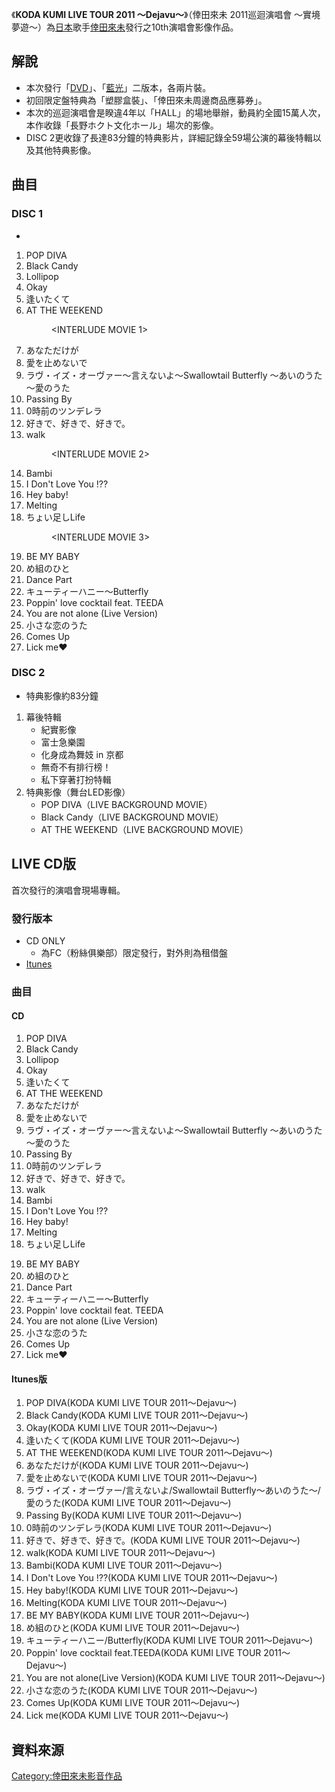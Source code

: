 {{Infobox Album
| Name        = KODA KUMI LIVE TOUR 2011 ～Dejavu～
| Type        = [[video|video]]
| Artist      = [[倖田來未|倖田來未]]
| Released    = 2012年2月8日
| Genre       = [[J-POP|J-POP]]
| Length      =
| Label       = [[rhythm_zone|rhythm zone]]
| Chart position = 
| Certification = 
| Last album  = [[KODA_KUMI_10th_Anniversary～FANTASIA～_in_TOKYO_DOME|KODA KUMI 10th Anniversary～FANTASIA～ in TOKYO DOME]]<br /> （2011年）
| This album  = '''KODA KUMI LIVE TOUR 2011 ～Dejavu～''' <br /> （2012年）
| Next album  = [[KODA_KUMI_Premium_Night～Love_&_Songs～|KODA KUMI Premium Night～Love & Songs～]]<br /> （2013年）
}}
《'''KODA KUMI LIVE TOUR 2011 ～Dejavu～'''》（倖田來未 2011巡迴演唱會 ～實境夢遊～）為[[日本|日本]]歌手[[倖田來未|倖田來未]]發行之10th演唱會影像作品。

==解說==
*本次發行「[[DVD|DVD]]」、「[[藍光|藍光]]」二版本，各兩片裝。
*初回限定盤特典為「塑膠盒裝」、「倖田來未周邊商品應募券」。
*本次的巡迴演唱會是睽違4年以「HALL」的場地舉辦，動員約全國15萬人次，本作收錄「長野ホクト文化ホール」場次的影像。
*DISC 2更收錄了長達83分鐘的特典影片，詳細記錄全59場公演的幕後特輯以及其他特典影像。

==曲目==
===DISC 1===
*<OPENING MOVIE>
#POP DIVA
#Black Candy
#Lollipop
#Okay
#逢いたくて
#AT THE WEEKEND
#:<INTERLUDE MOVIE 1>
#あなただけが
#愛を止めないで
#ラヴ・イズ・オーヴァー～言えないよ～Swallowtail Butterfly ～あいのうた～愛のうた
#Passing By
#0時前のツンデレラ
#好きで、好きで、好きで。
#walk
#:<INTERLUDE MOVIE 2>
#Bambi
#I Don't Love You !??
#Hey baby!
#Melting
#ちょい足しLife
#:<INTERLUDE MOVIE 3>
#:<ENCORE>
#BE MY BABY
#め組のひと
#Dance Part
#キューティーハニー～Butterfly
#Poppin' love cocktail feat. TEEDA
#You are not alone (Live Version)
#小さな恋のうた
#Comes Up
#Lick me♥

===DISC 2===
*特典影像約83分鐘
#幕後特輯
#*紀實影像			
#*富士急樂園			
#*化身成為舞妓 in 京都		
#*無奇不有排行榜！			
#*私下穿著打扮特輯 
#特典影像（舞台LED影像）
#*POP DIVA（LIVE BACKGROUND MOVIE）
#*Black Candy（LIVE BACKGROUND MOVIE）
#*AT THE WEEKEND（LIVE BACKGROUND MOVIE）

==LIVE CD版==
{{Infobox Album
| Name        = KODA KUMI LIVE TOUR 2011 ～Dejavu～
| Type        = [[live|live]]
| Artist      = [[倖田來未|倖田來未]]
| Released    = 2012年2月8日
| Genre       = [[J-POP|J-POP]]
| Length      =
| Label       = [[rhythm_zone|rhythm zone]]
| Chart position = 
| Certification = 
| Last album  = [[JAPONESQUE|JAPONESQUE]]<br /> （2012年）
| This album  = '''KODA KUMI LIVE TOUR 2011 ～Dejavu～''' <br /> [[KODA_KUMI_DRIVING_HIT'S_4|KODA KUMI DRIVING HIT'S 4]]<br /> （2012年）
| Next album  = [[Color_The_Cover|Color The Cover]]<br /> （2013年）
}}
首次發行的演唱會現場專輯。
===發行版本===
*CD ONLY
**為FC（粉絲俱樂部）限定發行，對外則為租借盤
*[[Itunes|Itunes]]
===曲目===
====CD====
#POP DIVA
#Black Candy
#Lollipop
#Okay
#逢いたくて
#AT THE WEEKEND
#あなただけが
#愛を止めないで
#ラヴ・イズ・オーヴァー～言えないよ～Swallowtail Butterfly ～あいのうた～愛のうた
#Passing By
#0時前のツンデレラ
#好きで、好きで、好きで。
#walk
#Bambi
#I Don't Love You !??
#Hey baby!
#Melting
#ちょい足しLife
#:<ENCORE>
#BE MY BABY
#め組のひと
#Dance Part
#キューティーハニー～Butterfly
#Poppin' love cocktail feat. TEEDA
#You are not alone (Live Version)
#小さな恋のうた
#Comes Up
#Lick me♥

====Itunes版====
#POP DIVA(KODA KUMI LIVE TOUR 2011〜Dejavu〜)
#Black Candy(KODA KUMI LIVE TOUR 2011〜Dejavu〜)
#Okay(KODA KUMI LIVE TOUR 2011〜Dejavu〜)
#逢いたくて(KODA KUMI LIVE TOUR 2011〜Dejavu〜)
#AT THE WEEKEND(KODA KUMI LIVE TOUR 2011〜Dejavu〜)
#あなただけが(KODA KUMI LIVE TOUR 2011〜Dejavu〜)
#愛を止めないで(KODA KUMI LIVE TOUR 2011〜Dejavu〜)
#ラヴ・イズ・オーヴァー/言えないよ/Swallowtail Butterfly〜あいのうた〜/愛のうた(KODA KUMI LIVE TOUR 2011〜Dejavu〜)
#Passing By(KODA KUMI LIVE TOUR 2011〜Dejavu〜)
#0時前のツンデレラ(KODA KUMI LIVE TOUR 2011〜Dejavu〜)
#好きで、好きで、好きで。(KODA KUMI LIVE TOUR 2011〜Dejavu〜)
#walk(KODA KUMI LIVE TOUR 2011〜Dejavu〜)
#Bambi(KODA KUMI LIVE TOUR 2011〜Dejavu〜)
#I Don't Love You !??(KODA KUMI LIVE TOUR 2011〜Dejavu〜)
#Hey baby!(KODA KUMI LIVE TOUR 2011〜Dejavu〜)
#Melting(KODA KUMI LIVE TOUR 2011〜Dejavu〜)
#BE MY BABY(KODA KUMI LIVE TOUR 2011〜Dejavu〜)
#め組のひと(KODA KUMI LIVE TOUR 2011〜Dejavu〜)
#キューティーハニー/Butterfly(KODA KUMI LIVE TOUR 2011〜Dejavu〜)
#Poppin' love cocktail feat.TEEDA(KODA KUMI LIVE TOUR 2011〜Dejavu〜)
#You are not alone(Live Version)(KODA KUMI LIVE TOUR 2011〜Dejavu〜)
#小さな恋のうた(KODA KUMI LIVE TOUR 2011〜Dejavu〜)
#Comes Up(KODA KUMI LIVE TOUR 2011〜Dejavu〜)
#Lick me(KODA KUMI LIVE TOUR 2011〜Dejavu〜)

==資料來源==
<references/>

{{倖田來未}}
[[Category:倖田來未影音作品|Category:倖田來未影音作品]]